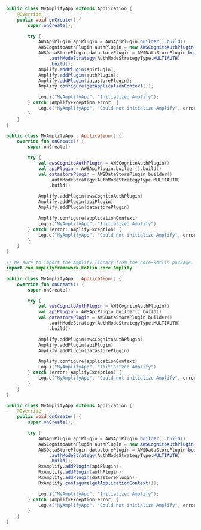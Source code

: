 <BlockSwitcher>
<Block name="Java">

```java
public class MyAmplifyApp extends Application {
    @Override
    public void onCreate() {
        super.onCreate();

        try {
            AWSApiPlugin apiPlugin = AWSApiPlugin.builder().build();
            AWSCognitoAuthPlugin authPlugin = new AWSCognitoAuthPlugin();
            AWSDataStorePlugin datastorePlugin = AWSDataStorePlugin.builder()
                .authModeStrategy(AuthModeStrategyType.MULTIAUTH)
                .build();
            Amplify.addPlugin(apiPlugin);
            Amplify.addPlugin(authPlugin);
            Amplify.addPlugin(datastorePlugin);
            Amplify.configure(getApplicationContext());

            Log.i("MyAmplifyApp", "Initialized Amplify");
        } catch (AmplifyException error) {
            Log.e("MyAmplifyApp", "Could not initialize Amplify", error);
        }
    }
}

```

</Block>
<Block name="Kotlin - Callbacks">

```kotlin
public class MyAmplifyApp : Application() {
    override fun onCreate() {
        super.onCreate()

        try {
            val awsCognitoAuthPlugin = AWSCognitoAuthPlugin()
            val apiPlugin = AWSApiPlugin.builder().build()
            val datastorePlugin = AWSDataStorePlugin.builder()
                .authModeStrategy(AuthModeStrategyType.MULTIAUTH)
                .build()

            Amplify.addPlugin(awsCognitoAuthPlugin)
            Amplify.addPlugin(apiPlugin)
            Amplify.addPlugin(datastorePlugin)

            Amplify.configure(applicationContext)
            Log.i("MyAmplifyApp", "Initialized Amplify")
        } catch (error: AmplifyException) {
            Log.e("MyAmplifyApp", "Could not initialize Amplify", error)
        }
    }
}
```

</Block>
<Block name="Kotlin - Coroutines">

```kotlin
// Be sure to import the Amplify library from the core-kotlin package.
import com.amplifyframework.kotlin.core.Amplify

public class MyAmplifyApp : Application() {
    override fun onCreate() {
        super.onCreate()

        try {
            val awsCognitoAuthPlugin = AWSCognitoAuthPlugin()
            val apiPlugin = AWSApiPlugin.builder().build()
            val datastorePlugin = AWSDataStorePlugin.builder()
                .authModeStrategy(AuthModeStrategyType.MULTIAUTH)
                .build()

            Amplify.addPlugin(awsCognitoAuthPlugin)
            Amplify.addPlugin(apiPlugin)
            Amplify.addPlugin(datastorePlugin)

            Amplify.configure(applicationContext)
            Log.i("MyAmplifyApp", "Initialized Amplify")
        } catch (error: AmplifyException) {
            Log.e("MyAmplifyApp", "Could not initialize Amplify", error)
        }
    }
}

```

</Block>
<Block name="RxJava">

```java
public class MyAmplifyApp extends Application {
    @Override
    public void onCreate() {
        super.onCreate();

        try {
            AWSApiPlugin apiPlugin = AWSApiPlugin.builder().build();
            AWSCognitoAuthPlugin authPlugin = new AWSCognitoAuthPlugin();
            AWSDataStorePlugin datastorePlugin = AWSDataStorePlugin.builder()
                .authModeStrategy(AuthModeStrategyType.MULTIAUTH)
                .build();
            RxAmplify.addPlugin(apiPlugin);
            RxAmplify.addPlugin(authPlugin);
            RxAmplify.addPlugin(datastorePlugin);
            RxAmplify.configure(getApplicationContext());

            Log.i("MyAmplifyApp", "Initialized Amplify");
        } catch (AmplifyException error) {
            Log.e("MyAmplifyApp", "Could not initialize Amplify", error);
        }
    }
}
```

</Block>
</BlockSwitcher>
